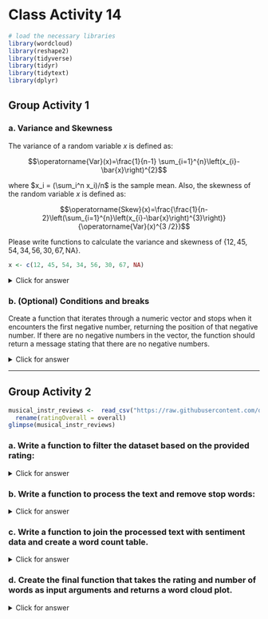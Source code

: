 # Class Activity 14

```r
# load the necessary libraries
library(wordcloud)
library(reshape2)
library(tidyverse)
library(tidyr)
library(tidytext)
library(dplyr)
```



## Group Activity 1

### a. Variance and Skewness 

The variance of a random variable $x$ is defined as: 

$$\operatorname{Var}(x)=\frac{1}{n-1} \sum_{i=1}^{n}\left(x_{i}-\bar{x}\right)^{2}$$

where $x_i = (\sum_i^n x_i)/n$ is the sample mean. Also, the skewness of the random variable $x$ is defined as:

$$\operatorname{Skew}(x)=\frac{\frac{1}{n-2}\left(\sum_{i=1}^{n}\left(x_{i}-\bar{x}\right)^{3}\right)}{\operatorname{Var}(x)^{3 /2}}$$

Please write functions to calculate the variance and skewness of $\{12, 45, 54, 34, 56, 30, 67, \text{NA}\}$.

```r
x <- c(12, 45, 54, 34, 56, 30, 67, NA)
```


<details>
<summary class="answer">Click for answer</summary>

```r
# function to calculate the variance of a vector
var <- function(x){
  x <- na.omit(x) # omit NA values
  sum((x - mean(x)) ^ 2) / (length(x) - 1)
}
```


```r
var(x)
```



```r
# function to calculate the skewness of a vector
skewness <- function(x) {
  x <- na.omit(x) # omit NA values
  sum((x - mean(x)) ^ 3) /((length(x) - 2) * var(x) ^ (3 / 2))
}
```


```r
skewness(x)
```

</details>


### b. (Optional)  Conditions and breaks

Create a function that iterates through a numeric vector and stops when it encounters the first negative number, returning the position of that negative number. If there are no negative numbers in the vector, the function should return a message stating that there are no negative numbers.


<details>
<summary class="answer">Click for answer</summary>

```r
find_first_negative <- function(x) {
  negative_positions <- which(x < 0)
  
  if (length(negative_positions) > 0) {
    return(paste("The first negative number is at position", negative_positions[1]))
  } else {
    return("There are no negative numbers in the vector")
  }
}

```

```r
test_vector <- c(5, 12, -7, 20, 15)
find_first_negative(test_vector)
```

</details>


--------------------------------------------------------------------

## Group Activity 2


```r
musical_instr_reviews <-  read_csv("https://raw.githubusercontent.com/deepbas/statdatasets/main/musicreviews.csv") %>% 
  rename(ratingOverall = overall)
glimpse(musical_instr_reviews)
```

### a. Write a function to filter the dataset based on the provided rating:


<details>
<summary class="answer">Click for answer</summary>

```r
filter_reviews_by_rating <- function(data, rating) {
  data %>% filter(ratingOverall == rating)
}
```

</details>

### b. Write a function to process the text and remove stop words:


<details>
<summary class="answer">Click for answer</summary>

```r
process_text <- function(data) {
  data %>%
    select(reviewText) %>%
    unnest_tokens(output = word, input = reviewText) %>%
    anti_join(stop_words)
}
```

</details>

### c. Write a function to join the processed text with sentiment data and create a word count table.


<details>
<summary class="answer">Click for answer</summary>

```r
create_word_count_table <- function(data) {
  data %>%
    inner_join(get_sentiments("bing")) %>%
    count(word, sentiment, sort = TRUE) %>%
    reshape2::acast(word ~ sentiment, value.var = "n", fill = 0)
}
```

</details>


### d. Create the final function that takes the rating and number of words as input arguments and returns a word cloud plot. 



<details>
<summary class="answer">Click for answer</summary>

```r
word_cloud <- function(rating, num.words) {
  rating <- as.numeric(rating)
  num.words <- as.numeric(num.words)
  
  if (rating >= 1 & rating <= 5) {
    filtered_reviews <- filter_reviews_by_rating(musical_instr_reviews, rating)
    processed_reviews <- process_text(filtered_reviews)
    word_count_table <- create_word_count_table(processed_reviews)
    
    comparison.cloud(
      word_count_table,
      colors = c("blue", "purple"),
      scale = c(2, 0.5),
      max.words = num.words,
      title.size = 2
    )
  } else {
    warning(" Please enter a rating from 1 to 5")
  }
}

word_cloud(rating = "4", num.words = 300)

```

</details>

